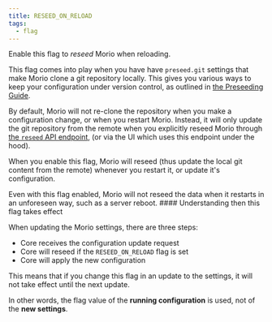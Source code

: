 ```yaml
---
title: RESEED_ON_RELOAD
tags:
  - flag
---
```


Enable this flag to _reseed_ Morio when reloading.

This flag comes into play when you have have `preseed.git` settings that make
Morio clone a git repository locally. This gives you various ways to keep your
configuration under version control, as outlined in [the Preseeding 
Guide](/docs/reference/settings/preseed/).

By default, Morio will not re-clone the repository when you make a
configuration change, or when you restart Morio. Instead, it will only update
the git repository from the remote when you explicitly reseed Morio through
[the `reseed` API
endpoint](/docs/reference/apis/api/#tag/settings/operation/reseed), (or via the
UI which uses this endpoint under the hood).

When you enable this flag, Morio will reseed (thus update the local git content
from the remote) whenever you restart it, or update it's configuration.

<Warning>
Even with this flag enabled, Morio will not reseed the data when it restarts
in an unforeseen way, such as a server reboot.
</Warning>

<Note>
#### Understanding then this flag takes effect

When updating the Morio settings, there are three steps:

- Core receives the configuration update request
- Core will reseed if the `RESEED_ON_RELOAD` flag is set
- Core will apply the new configuration

This means that if you change this flag in an update to the settings, it will
not take effect until the next update.

In other words, the flag value of the **running configuration** is used, not of
the **new settings**.
</Note>
